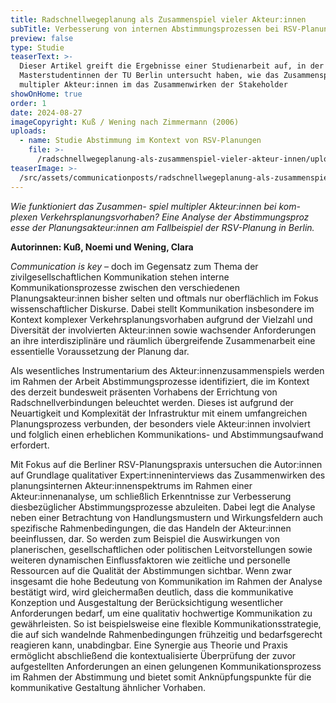 ```yaml
---
title: Radschnellwegeplanung als Zusammenspiel vieler Akteur:innen
subTitle: Verbesserung von internen Abstimmungsprozessen bei RSV-Planungen
preview: false
type: Studie
teaserText: >-
  Dieser Artikel greift die Ergebnisse einer Studienarbeit auf, in der zwei
  Masterstudentinnen der TU Berlin untersucht haben, wie das Zusammenspiel
  multipler Akteur:innen im das Zusammenwirken der Stakeholder
showOnHome: true
order: 1
date: 2024-08-27
imageCopyright: Kuß / Wening nach Zimmermann (2006)
uploads:
  - name: Studie Abstimmung im Kontext von RSV-Planungen
    file: >-
      /radschnellwegeplanung-als-zusammenspiel-vieler-akteur-innen/uploads/0/file.pdf
teaserImage: >-
  /src/assets/communicationposts/radschnellwegeplanung-als-zusammenspiel-vieler-akteur-innen/teaserImage.png
---
```

*Wie funktioniert das Zusammen- spiel multipler Akteur:innen bei kom- plexen Verkehrsplanungsvorhaben? Eine Analyse der Abstimmungsproz esse der Planungsakteur:innen am Fallbeispiel der RSV-Planung in Berlin.*



**Autorinnen: Kuß, Noemi und Wening, Clara**

*Communication is key* – doch im Gegensatz zum Thema der zivilgesellschaftlichen Kommunikation stehen interne Kommunikationsprozesse zwischen den verschiedenen Planungsakteur:innen bisher selten und oftmals nur oberflächlich im Fokus wissenschaftlicher Diskurse. Dabei stellt Kommunikation insbesondere im Kontext komplexer Verkehrsplanungsvorhaben aufgrund der Vielzahl und Diversität der involvierten Akteur:innen sowie wachsender Anforderungen an ihre interdisziplinäre und räumlich übergreifende Zusammenarbeit eine essentielle Voraussetzung der Planung dar.

Als wesentliches Instrumentarium des Akteur:innenzusammenspiels werden im Rahmen der Arbeit Abstimmungsprozesse identifiziert, die im Kontext des derzeit bundesweit präsenten Vorhabens der Errichtung von Radschnellverbindungen beleuchtet werden. Dieses ist aufgrund der Neuartigkeit und Komplexität der Infrastruktur mit einem umfangreichen Planungsprozess verbunden, der besonders viele Akteur:innen involviert und folglich einen erheblichen Kommunikations- und Abstimmungsaufwand erfordert.

Mit Fokus auf die Berliner RSV-Planungspraxis untersuchen die Autor:innen auf Grundlage qualitativer Expert:inneninterviews das Zusammenwirken des planungsinternen Akteur:innenspektrums im Rahmen einer Akteur:innenanalyse, um schließlich Erkenntnisse zur Verbesserung diesbezüglicher Abstimmungsprozesse abzuleiten. Dabei legt die Analyse neben einer Betrachtung von Handlungsmustern und Wirkungsfeldern auch spezifische Rahmenbedingungen, die das Handeln der Akteur:innen beeinflussen, dar. So werden zum Beispiel die Auswirkungen von planerischen, gesellschaftlichen oder politischen Leitvorstellungen sowie weiteren dynamischen Einflussfaktoren wie zeitliche und personelle Ressourcen auf die Qualität der Abstimmungen sichtbar. Wenn zwar insgesamt die hohe Bedeutung von Kommunikation im Rahmen der Analyse bestätigt wird, wird gleichermaßen deutlich, dass die kommunikative Konzeption und Ausgestaltung der Berücksichtigung wesentlicher Anforderungen bedarf, um eine qualitativ hochwertige Kommunikation zu gewährleisten. So ist beispielsweise eine flexible Kommunikationsstrategie, die auf sich wandelnde Rahmenbedingungen frühzeitig und bedarfsgerecht reagieren kann, unabdingbar. Eine Synergie aus Theorie und Praxis ermöglicht abschließend die kontextualisierte Überprüfung der zuvor aufgestellten Anforderungen an einen gelungenen Kommunikationsprozess im Rahmen der Abstimmung und bietet somit Anknüpfungspunkte für die kommunikative Gestaltung ähnlicher Vorhaben.
